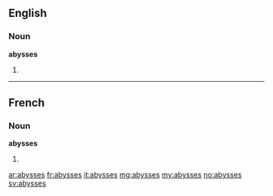 ==English==

===Noun===
'''abysses'''

# {{plural of|[[abyss]]}}

----

==French==

===Noun===
'''abysses''' {{m}}

# {{plural of|[[abysse]]|lang=fr}}

[[ar:abysses]]
[[fr:abysses]]
[[it:abysses]]
[[mg:abysses]]
[[my:abysses]]
[[no:abysses]]
[[sv:abysses]]
